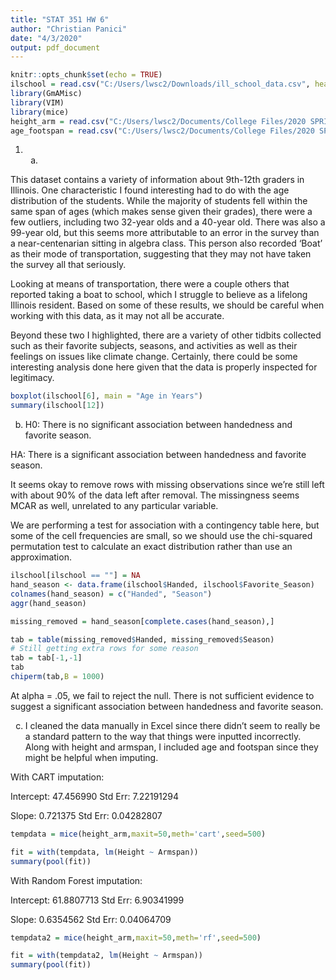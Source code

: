 ```yaml
---
title: "STAT 351 HW 6"
author: "Christian Panici"
date: "4/3/2020"
output: pdf_document
---
```


```r
knitr::opts_chunk$set(echo = TRUE)
ilschool = read.csv("C:/Users/lwsc2/Downloads/ill_school_data.csv", header = T)
library(GmAMisc)
library(VIM)
library(mice)
height_arm = read.csv("C:/Users/lwsc2/Documents/College Files/2020 SPRING/STAT 351/HW 6/HW 6/heightarm.csv", header = T)
age_footspan = read.csv("C:/Users/lwsc2/Documents/College Files/2020 SPRING/STAT 351/HW 6/HW 6/agefootspan.csv", header = T)
```

1. (a)

This dataset contains a variety of information about 9th-12th graders in Illinois. One characteristic I found interesting had to do with the age distribution of the students. While the majority of students fell within the same span of ages (which makes sense given their grades), there were a few outliers, including two 32-year olds and a 40-year old. There was also a 99-year old, but this seems more attributable to an error in the survey than a near-centenarian sitting in algebra class. This person also recorded 'Boat' as their mode of transportation, suggesting that they may not have taken the survey all that seriously.

Looking at means of transportation, there were a couple others that reported taking a boat to school, which I struggle to believe as a lifelong Illinois resident. Based on some of these results, we should be careful when working with this data, as it may not all be accurate.

Beyond these two I highlighted, there are a variety of other tidbits collected such as their favorite subjects, seasons, and activities as well as their feelings on issues like climate change. Certainly, there could be some interesting analysis done here given that the data is properly inspected for legitimacy.

```r
boxplot(ilschool[6], main = "Age in Years")
summary(ilschool[12])
```

(b) H0: There is no significant association between handedness and favorite season.

HA: There is a significant association between handedness and favorite season.

It seems okay to remove rows with missing observations since we're still left with about 90% of the data left after removal. The missingness seems MCAR as well, unrelated to any particular variable.

We are performing a test for association with a contingency table here, but some of the cell frequencies are small, so we should use the chi-squared permutation test to calculate an exact distribution rather than use an approximation.

```r
ilschool[ilschool == ""] = NA
hand_season <- data.frame(ilschool$Handed, ilschool$Favorite_Season)
colnames(hand_season) = c("Handed", "Season")
aggr(hand_season)

missing_removed = hand_season[complete.cases(hand_season),]

tab = table(missing_removed$Handed, missing_removed$Season)
# Still getting extra rows for some reason
tab = tab[-1,-1]
tab
chiperm(tab,B = 1000)
```

At alpha = .05, we fail to reject the null. There is not sufficient evidence to suggest a significant association between handedness and favorite season.

(c) I cleaned the data manually in Excel since there didn't seem to really be a standard pattern to the way that things were inputted incorrectly. Along with height and armspan, I included age and footspan since they might be helpful when imputing.

With CART imputation:

Intercept: 47.456990  Std Err: 7.22191294

Slope: 0.721375  Std Err: 0.04282807

```r
tempdata = mice(height_arm,maxit=50,meth='cart',seed=500)
```

```r
fit = with(tempdata, lm(Height ~ Armspan))
summary(pool(fit))
```

With Random Forest imputation:

Intercept: 61.8807713  Std Err: 6.90341999

Slope: 0.6354562  Std Err: 0.04064709

```r
tempdata2 = mice(height_arm,maxit=50,meth='rf',seed=500)
```

```r
fit = with(tempdata2, lm(Height ~ Armspan))
summary(pool(fit))
```